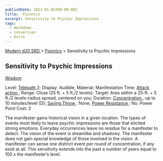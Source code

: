 ```yaml
---
publishDate: 2023-01-02T00:00:00Z
title:  Psionics
excerpt: Sensitivity to Psychic Impressions
tags:
  - markdown
  - conversion
  - Astro
---
```


[ Modern d20 SRD ](/#modernD20) > [ Psionics](modern-d20-srd-psionics-index) > Sensitivity to Psychic Impressions

##  Sensitivity to Psychic Impressions

[ Wisdom ](modern-d20-srd-basics-ability-scores)

Level: [ Telepath ](modern-d20-srd-classes-advanced-telepath) 2; Display:
Audible, Material; Manifestation Time: [ Attack action ](modern-d20-srd-combat-attack-actions) ; Range: Close (25 ft. + 5 ft./2 levels); Target: Area
within a 25-ft. + 5 ft./2 levels-radius spread, centered on you; Duration: [Concentration ](modern-d20-srd-skills-concentration) , up to 10 minutes/level
(D); [ Saving Throw ](modern-d20-srd-basics-saving-throws) : None; [ Power Resistance ](modern-d20-srd-special-abilities-power-resistance) : No; Power
Point Cost: 2

The manifester gains historical vision in a given location. The types of
events most likely to leave psychic impressions are those that elicited strong
emotions. Everyday occurrences leave no residue for a manifester to detect.
The vision of the event is dreamlike and shadowy. The manifester does not gain
special knowledge of those involved in the vision. A manifester can sense one
distinct event per round of concentration, if any exist at all. This
sensitivity extends into the past a number of years equal to 100 x the
manifester’s level.

